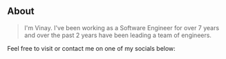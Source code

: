 ## About

> I'm Vinay. I've been working as a Software Engineer for over 7 years and over the past 2 years have been leading a team of engineers.

Feel free to visit or contact me on one of my socials below: